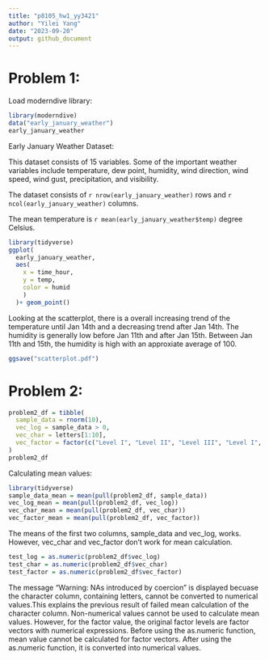 ```yaml
---
title: "p8105_hw1_yy3421"
author: "Yilei Yang"
date: "2023-09-20"
output: github_document
---
```


# Problem 1:
Load moderndive library:

```r
library(moderndive)
data("early_january_weather")
early_january_weather
```

Early January Weather Dataset:

This dataset consists of 15 variables. Some of the important weather variables include temperature, dew point, humidity, wind direction, wind speed, wind gust, precipitation, and visibility.

The dataset consists of `r nrow(early_january_weather)` rows and `r ncol(early_january_weather)` columns.

The mean temperature is `r mean(early_january_weather$temp)` degree Celsius.

```r
library(tidyverse)
ggplot(
  early_january_weather, 
  aes(
    x = time_hour, 
    y = temp,
    color = humid
    )
  )+ geom_point()
```

Looking at the scatterplot, there is a overall increasing trend of the temperature until Jan 14th and a decreasing trend after Jan 14th. The humidity is generally low before Jan 11th and after Jan 15th. Between Jan 11th and 15th, the humidity is high with an approxiate average of 100.

```r
ggsave("scatterplot.pdf")
```

# Problem 2:

```r
problem2_df = tibble(
  sample_data = rnorm(10),
  vec_log = sample_data > 0,
  vec_char = letters[1:10],
  vec_factor = factor(c("Level I", "Level II", "Level III", "Level I", "Level II", "Level I", "Level III", "Level II", "Level I", "Level III")),
)
problem2_df
```

Calculating mean values:

```r
library(tidyverse)
sample_data_mean = mean(pull(problem2_df, sample_data))
vec_log_mean = mean(pull(problem2_df, vec_log))
vec_char_mean = mean(pull(problem2_df, vec_char))
vec_factor_mean = mean(pull(problem2_df, vec_factor))

```

The means of the first two columns, sample_data and vec_log, works. However, vec_char and vec_factor don't work for mean calculation.

```r
test_log = as.numeric(problem2_df$vec_log)
test_char = as.numeric(problem2_df$vec_char)
test_factor = as.numeric(problem2_df$vec_factor)
```

The message "Warning: NAs introduced by coercion" is displayed becuase the character column, containing letters, cannot be converted to numerical values.This explains the previous result of failed mean calculation of the character column. Non-numerical values cannot be used to calculate mean values. However, for the factor value, the original factor levels are factor vectors with numerical expressions. Before using the as.numeric function, mean value cannot be calculated for factor vectors. After using the as.numeric function, it is converted into numerical values.


